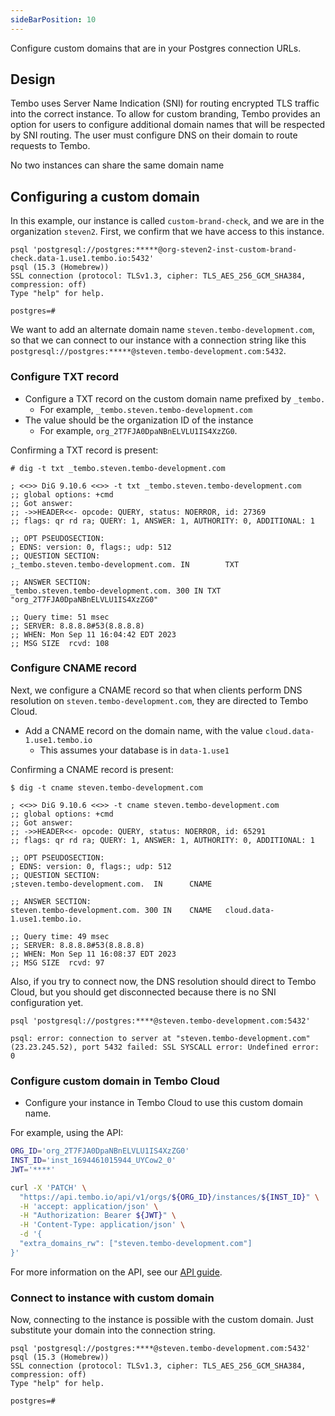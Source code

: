 ```yaml
---
sideBarPosition: 10
---
```



Configure custom domains that are in your Postgres connection URLs.

## Design

Tembo uses Server Name Indication (SNI) for routing encrypted TLS traffic into the correct instance. To allow for custom branding, Tembo provides an option for users to configure additional domain names that will be respected by SNI routing. The user must configure DNS on their domain to route requests to Tembo.

<Callout variant='warning'>
	No two instances can share the same domain name
</Callout>

## Configuring a custom domain

In this example, our instance is called `custom-brand-check`, and we are in the organization `steven2`. First, we confirm that we have access to this instance.

```
psql 'postgresql://postgres:*****@org-steven2-inst-custom-brand-check.data-1.use1.tembo.io:5432'
psql (15.3 (Homebrew))
SSL connection (protocol: TLSv1.3, cipher: TLS_AES_256_GCM_SHA384, compression: off)
Type "help" for help.

postgres=#
```

We want to add an alternate domain name `steven.tembo-development.com`, so that we can connect to our instance with a connection string like this `postgresql://postgres:*****@steven.tembo-development.com:5432`.

### Configure TXT record

-   Configure a TXT record on the custom domain name prefixed by `_tembo.`
    -   For example, `_tembo.steven.tembo-development.com`
-   The value should be the organization ID of the instance
    -   For example, `org_2T7FJA0DpaNBnELVLU1IS4XzZG0`.

Confirming a TXT record is present:

```console
# dig -t txt _tembo.steven.tembo-development.com

; <<>> DiG 9.10.6 <<>> -t txt _tembo.steven.tembo-development.com
;; global options: +cmd
;; Got answer:
;; ->>HEADER<<- opcode: QUERY, status: NOERROR, id: 27369
;; flags: qr rd ra; QUERY: 1, ANSWER: 1, AUTHORITY: 0, ADDITIONAL: 1

;; OPT PSEUDOSECTION:
; EDNS: version: 0, flags:; udp: 512
;; QUESTION SECTION:
;_tembo.steven.tembo-development.com. IN        TXT

;; ANSWER SECTION:
_tembo.steven.tembo-development.com. 300 IN TXT "org_2T7FJA0DpaNBnELVLU1IS4XzZG0"

;; Query time: 51 msec
;; SERVER: 8.8.8.8#53(8.8.8.8)
;; WHEN: Mon Sep 11 16:04:42 EDT 2023
;; MSG SIZE  rcvd: 108
```

### Configure CNAME record

Next, we configure a CNAME record so that when clients perform DNS resolution on `steven.tembo-development.com`, they are directed to Tembo Cloud.

-   Add a CNAME record on the domain name, with the value `cloud.data-1.use1.tembo.io`
    -   This assumes your database is in `data-1.use1`

Confirming a CNAME record is present:

```console
$ dig -t cname steven.tembo-development.com

; <<>> DiG 9.10.6 <<>> -t cname steven.tembo-development.com
;; global options: +cmd
;; Got answer:
;; ->>HEADER<<- opcode: QUERY, status: NOERROR, id: 65291
;; flags: qr rd ra; QUERY: 1, ANSWER: 1, AUTHORITY: 0, ADDITIONAL: 1

;; OPT PSEUDOSECTION:
; EDNS: version: 0, flags:; udp: 512
;; QUESTION SECTION:
;steven.tembo-development.com.  IN      CNAME

;; ANSWER SECTION:
steven.tembo-development.com. 300 IN    CNAME   cloud.data-1.use1.tembo.io.

;; Query time: 49 msec
;; SERVER: 8.8.8.8#53(8.8.8.8)
;; WHEN: Mon Sep 11 16:08:37 EDT 2023
;; MSG SIZE  rcvd: 97
```

Also, if you try to connect now, the DNS resolution should direct to Tembo Cloud, but you should get disconnected because there is no SNI configuration yet.

```
psql 'postgresql://postgres:****@steven.tembo-development.com:5432'

psql: error: connection to server at "steven.tembo-development.com" (23.23.245.52), port 5432 failed: SSL SYSCALL error: Undefined error: 0
```

### Configure custom domain in Tembo Cloud

-   Configure your instance in Tembo Cloud to use this custom domain name.

For example, using the API:

```bash
ORG_ID='org_2T7FJA0DpaNBnELVLU1IS4XzZG0'
INST_ID='inst_1694461015944_UYCow2_0'
JWT='****'

curl -X 'PATCH' \
  "https://api.tembo.io/api/v1/orgs/${ORG_ID}/instances/${INST_ID}" \
  -H 'accept: application/json' \
  -H "Authorization: Bearer ${JWT}" \
  -H 'Content-Type: application/json' \
  -d '{
  "extra_domains_rw": ["steven.tembo-development.com"]
}'
```

For more information on the API, see our [API guide](/docs/development/api).

### Connect to instance with custom domain

Now, connecting to the instance is possible with the custom domain. Just substitute your domain into the connection string.

```
psql 'postgresql://postgres:****@steven.tembo-development.com:5432'
psql (15.3 (Homebrew))
SSL connection (protocol: TLSv1.3, cipher: TLS_AES_256_GCM_SHA384, compression: off)
Type "help" for help.

postgres=#
```
